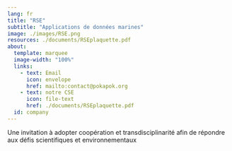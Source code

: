 ```yaml
---
lang: fr
title: "RSE"
subtitle: "Applications de données marines"
image: ./images/RSE.png
resources: ./documents/RSEplaquette.pdf
about:
  template: marquee
  image-width: "100%"
  links: 
    - text: Email
      icon: envelope
      href: mailto:contact@pokapok.org
    - text: notre CSE
      icon: file-text
      href: ./documents/RSEplaquette.pdf
  id: company
---
```


:::{#company}

Une invitation à adopter coopération et transdisciplinarité afin de répondre aux défis scientifiques et environnementaux


:::


